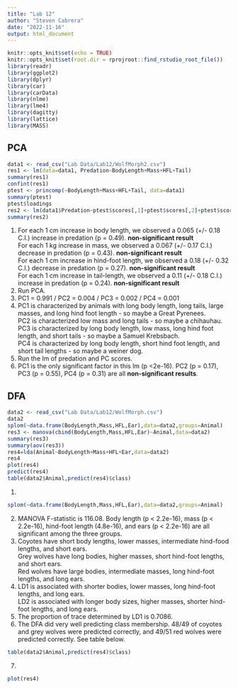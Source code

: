 ```yaml
---
title: "Lab 12"
author: "Steven Cabrera"
date: "2022-11-16"
output: html_document
---
```


```r
knitr::opts_knit$set(echo = TRUE)
knitr::opts_knit$set(root.dir = rprojroot::find_rstudio_root_file())
library(readr)
library(ggplot2)
library(dplyr)
library(car)
library(carData)
library(nlme)
library(lme4)
library(dagitty)
library(lattice)
library(MASS)
```

## PCA 
```r
data1 <- read_csv("Lab Data/Lab12/WolfMorph2.csv")
res1 <- lm(data=data1, Predation~BodyLength+Mass+HFL+Tail)
summary(res1)
confint(res1)
ptest <- princomp(~BodyLength+Mass+HFL+Tail, data=data1)
summary(ptest)
ptest$loadings
res2 <- lm(data1$Predation~ptest$scores[,1]+ptest$scores[,2]+ptest$scores[,3]+ptest$scores[,4])
summary(res2)

```

1. For each 1 cm increase in body length, we observed a 0.065 (+/- 0.18 C.I.) increase in predation (p = 0.49). **non-significant result**    
For each 1 kg increase in mass, we observed a 0.067 (+/- 0.17 C.I.) decrease in predation (p = 0.43). **non-significant result**  
For each 1 cm increase in hind-foot length, we observed a 0.18 (+/- 0.32 C.I.) decrease in predation (p = 0.27). **non-significant result**  
For each 1 cm increase in tail-length, we observed a 0.11 (+/- 0.18 C.I.) increase in predation (p = 0.24). **non-significant result**  
2. Run PCA.  
3. PC1 = 0.991 / PC2 = 0.004 / PC3 = 0.002 / PC4 = 0.001  
4. PC1 is characterized by animals with long body length, long tails, large masses, and long hind foot length - so maybe a Great Pyrenees.  
PC2 is characterized low mass and long tails - so maybe a chihauhau.  
PC3 is characterized by long body length, low mass, long hind foot length, and short tails - so maybe a Samuel Krebsbach.  
PC4 is characterized by long body length, short hind foot length, and short tail lengths - so maybe a weiner dog.  
5. Run the lm of predation and PC scores.  
6. PC1 is the only significant factor in this lm (p  <2e-16). PC2 (p = 0.17), PC3 (p = 0.55), PC4 (p = 0.31) are all **non-significant results**.  

## DFA  
```r
data2 <- read_csv("Lab Data/Lab12/WolfMorph.csv")
data2
splom(~data.frame(BodyLength,Mass,HFL,Ear),data=data2,groups=Animal)
res3 <- manova(cbind(BodyLength,Mass,HFL,Ear)~Animal,data=data2)
summary(res3)
summary(aov(res3))
res4=lda(Animal~BodyLength+Mass+HFL+Ear,data=data2)
res4
plot(res4)
predict(res4)
table(data2$Animal,predict(res4)$class)

```

1.  
```r
splom(~data.frame(BodyLength,Mass,HFL,Ear),data=data2,groups=Animal)

```

2. MANOVA F-statistic is 116.08. Body length (p < 2.2e-16), mass (p < 2.2e-16), hind-foot length (4.8e-16), and ears (p < 2.2e-16) are all significant among the three groups.   
3. Coyotes have short body lengths, lower masses, intermediate hind-food lengths, and short ears.  
Grey wolves have long bodies, higher masses, short hind-foot lengths, and short ears.  
Red wolves have large bodies, intermediate masses, long hind-foot lengths, and long ears.  
4. LD1 is associated with shorter bodies, lower masses, long hind-foot lengths, and long ears.  
LD2 is associated with longer body sizes, higher masses, shorter hind-foot lengths, and long ears.  
5. The proportion of trace determined by LD1 is 0.7086.  
6. The DFA did very well predicting class membership. 48/49 of coyotes and grey wolves were predicted correctly, and 49/51 red wolves were predicted correctly. See table below. 

```r
table(data2$Animal,predict(res4)$class)
```

7.  
```r
plot(res4)
```